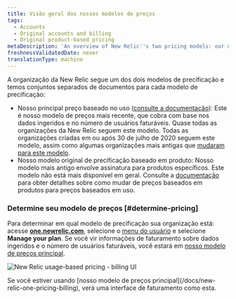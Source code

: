 ```yaml
---
title: Visão geral dos nossos modelos de preços
tags:
  - Accounts
  - Original accounts and billing
  - Original product-based pricing
metaDescription: 'An overview of New Relic''s two pricing models: our usage-based pricing model and our original pricing model.'
freshnessValidatedDate: never
translationType: machine
---
```


A organização da New Relic segue um dos dois modelos de precificação e temos conjuntos separados de documentos para cada modelo de precificação:

* Nosso principal preço baseado no uso ([consulte a documentação](/docs/new-relic-one-pricing-billing)): Este é nosso modelo de preços mais recente, que cobra com base nos dados ingeridos e no número de usuários faturáveis. Quase todas as organizações da New Relic seguem este modelo. Todas as organizações criadas em ou após 30 de julho de 2020 seguem este modelo, assim como algumas organizações mais antigas que [mudaram para este modelo](/docs/accounts/original-accounts-billing/original-product-based-pricing/switch-new-models/).
* Nosso modelo original de precificação baseado em produto: Nosso modelo mais antigo envolve assinatura para produtos específicos. Este modelo não está mais disponível em geral. Consulte a [documentação](/docs/accounts/original-accounts-billing/original-product-based-pricing/switch-new-models/) para obter detalhes sobre como mudar de preços baseados em produtos para preços baseados em uso.

### Determine seu modelo de preços [#determine-pricing]

Para determinar em qual modelo de precificação sua organização está: acesse <DNT>**[one.newrelic.com](https://one.newrelic.com/all-capabilities)**</DNT>, selecione o [menu do usuário](/docs/accounts/accounts-billing/general-account-settings/intro-account-settings) e selecione <DNT>**Manage your plan**</DNT>. Se você vir informações de faturamento sobre dados ingeridos e o número de usuários faturáveis, você estará em [nosso modelo de preços principal](/docs/accounts/accounts-billing/new-relic-one-pricing-billing/new-relic-one-pricing-billing).

<img
  title="new-relic-one-pricing-plan-billing-ui.png"
  alt="New Relic usage-based pricing - billing UI"
  src="/images/accounts_screenshot-crop_billing-UI.webp"
/>

<figcaption>
  Se você estiver usando [nosso modelo de preços principal](/docs/new-relic-one-pricing-billing), verá uma interface de faturamento como esta.
</figcaption>
